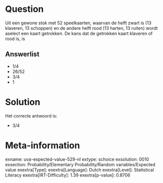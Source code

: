 Question
========

Uit een gewone stok met 52 speelkaarten, waarvan de helft zwart is (13
klaveren, 13 schoppen) en de andere helft rood (13 harten, 13 ruiten)
wordt aselect een kaart getrokken. De kans dat de getrokken kaart
klaveren of rood is, is

Answerlist
----------

* 1/4
* 26/52
* 3/4
* 1

Solution
========

Het correcte antwoord is: 

* 3/4

Meta-information
================
exname: uva-expected-value-529-nl
extype: schoice
exsolution: 0010
exsection: Probability/Elementary Probability/Random variables/Expected value
exextra[Type]: 
exextra[Language]: Dutch
exextra[Level]: Statistical Literacy
exextra[IRT-Difficulty]: 1.39
exextra[p-value]: 0.8706
